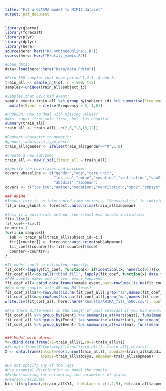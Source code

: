 ```yaml
---
title: "Fit a GLARMA model to MIMIC dataset"
output: pdf_document
---
```


```r
library(glarma)
library(forecast)
library(plyr)
library(dplyr)
library(here)
source(here::here("R/CombinedOnlineSL.R"))
source(here::here("R/utils_mimic.R"))
```

```r
#Load data:
data<-load(here::here("Data/data.Rdata"))

#Pick 500 samples that have period 1,2 3, 4 and 5:
train_all <- sample_n_t(df, n = 500, t=5)
samples<-unique(train_all$subject_id)

#Samples that EVER had event:
sample_event<-train_all %>% group_by(subject_id) %>% summarise(Frequency = sum(Y1))  %>%
  mutate(Event = ifelse(Frequency > 0, 1,0))

#PROBLEM: How to deal with missing values?
#NAs: sapsi_first,sofa_first, bmi, los_hospital
summary(train_all)
train_all <- train_all[,-c(2,6,7,8,10,12)]

#Convert character to numeric:
#gender, admission_type_descr
train_all$gender <- ifelse(train_all$gender=="M",1,0)

#Create a new outcome:
train_all <- new_Y_sol1(train_all = train_all)

#Specify the covariates and outcome:
covars_wbaseline <- c("gender","age","care_unit",
                      "los_icu","amine","sedation","ventilation","spo2","abpsys",
                      "abpdias","abpmean")
covars <- c("los_icu","amine","sedation","ventilation","spo2","abpsys","abpdias","abpmean")
```

```r
### ARIMA
#Issue: this is an interrupted time-series... "Seassonality" in individuals
fit_arima_global <- forecast::auto.arima(train_all$abpmean)

#this is a univariate method, see robustness across individuals
fit<-list()
fit_coef<-list()
counter<-1
for(i in samples){
  sub <- train_all[train_all$subject_id==i,]
  fit[[counter]] <- forecast::auto.arima(sub$abpmean)
  fit_coef[[counter]]<-fit[[counter]]$coef
  counter<-counter+1
}

#If model can't be estimated, specify:
fit_coef<-lapply(fit_coef, function(x) if(identical(x, numeric(0))){x<-"No model"}else{x})
fit_coef_all<-do.call("rbind.fill", lapply(fit_coef, function(x) data.frame(as.list(x))))
#Add sample names and if ever event happened
fit_coef_all<-cbind.data.frame(sample_event,past=rowSums(!is.na(fit_coef_all)),fit_coef_all)
#How many samples with AR and MA terms?
fit_coef_all$ar<-rowSums(!is.na(fit_coef_all[,grep("ar",names(fit_coef_all))]))
fit_coef_all$ma<-rowSums(!is.na(fit_coef_all[,grep("ma",names(fit_coef_all))]))
write.csv(fit_coef_all, here::here("Results/ARIMA_fits_n500.csv"), quote = FALSE, row.names = FALSE)

#Are there differences in the length of past relevant if you had event/did not have event?
fit_coef_all %>% group_by(Event) %>% summarise_at(vars(past), funs(mean(., na.rm=TRUE)))
fit_coef_all %>% group_by(Event) %>% summarise_at(vars(ar), funs(mean(., na.rm=TRUE)))
fit_coef_all %>% group_by(Event) %>% summarise_at(vars(ma), funs(mean(., na.rm=TRUE)))

 
### Model with glarma
Y<-cbind.data.frame(Y1=train_all$Y1,Y0=1-train_all$Y1)
#X<-data.frame(Intcpt=rep(1,nrow(train_all)), train_all[,covars])
X <- data.frame(Intcpt=rep(1,nrow(train_all)), abpdias=train_all$abpdias, 
                abpsys=train_all$abpsys, abpmean=train_all$abpmean)

#Do not specify any of the lags
#Use binomial distribution to model the counts
#Fisher scoring for estimating the parameters of glarma
#Pearson residuals 
bin_fit<-glarma(y=train_all$Y1, thetaLags = c(1,2,5), X=train_all$abpmean, type="Poi")


```

